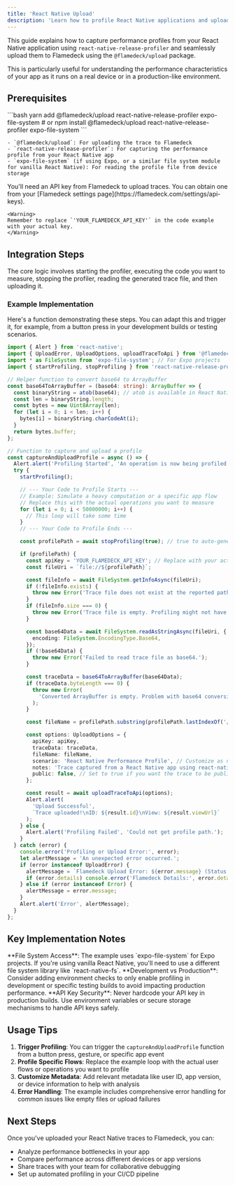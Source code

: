 ```yaml
---
title: 'React Native Upload'
description: 'Learn how to profile React Native applications and upload performance traces to Flamedeck for analysis.'
---
```


This guide explains how to capture performance profiles from your React Native application using `react-native-release-profiler` and seamlessly upload them to Flamedeck using the `@flamedeck/upload` package.

This is particularly useful for understanding the performance characteristics of your app as it runs on a real device or in a production-like environment.

## Prerequisites

<Steps>
  <Step title="Install necessary packages">
    ```bash
    yarn add @flamedeck/upload react-native-release-profiler expo-file-system
    # or
    npm install @flamedeck/upload react-native-release-profiler expo-file-system
    ```

    - `@flamedeck/upload`: For uploading the trace to Flamedeck
    - `react-native-release-profiler`: For capturing the performance profile from your React Native app
    - `expo-file-system` (if using Expo, or a similar file system module for vanilla React Native): For reading the profile file from device storage
  </Step>

  <Step title="Get a Flamedeck API Key">
    You'll need an API key from Flamedeck to upload traces. You can obtain one from your [Flamedeck settings page](https://flamedeck.com/settings/api-keys).

    <Warning>
    Remember to replace `'YOUR_FLAMEDECK_API_KEY'` in the code example with your actual key.
    </Warning>
  </Step>
</Steps>

## Integration Steps

The core logic involves starting the profiler, executing the code you want to measure, stopping the profiler, reading the generated trace file, and then uploading it.

### Example Implementation

Here's a function demonstrating these steps. You can adapt this and trigger it, for example, from a button press in your development builds or testing scenarios.

```typescript
import { Alert } from 'react-native';
import { UploadError, UploadOptions, uploadTraceToApi } from '@flamedeck/upload';
import * as FileSystem from 'expo-file-system'; // For Expo projects
import { startProfiling, stopProfiling } from 'react-native-release-profiler';

// Helper function to convert base64 to ArrayBuffer
const base64ToArrayBuffer = (base64: string): ArrayBuffer => {
  const binaryString = atob(base64); // atob is available in React Native
  const len = binaryString.length;
  const bytes = new Uint8Array(len);
  for (let i = 0; i < len; i++) {
    bytes[i] = binaryString.charCodeAt(i);
  }
  return bytes.buffer;
};

// Function to capture and upload a profile
const captureAndUploadProfile = async () => {
  Alert.alert('Profiling Started', 'An operation is now being profiled.');
  try {
    startProfiling();

    // --- Your Code to Profile Starts ---
    // Example: Simulate a heavy computation or a specific app flow
    // Replace this with the actual operations you want to measure
    for (let i = 0; i < 50000000; i++) {
      // This loop will take some time
    }
    // --- Your Code to Profile Ends ---

    const profilePath = await stopProfiling(true); // true to auto-generate a file name

    if (profilePath) {
      const apiKey = 'YOUR_FLAMEDECK_API_KEY'; // Replace with your actual API key
      const fileUri = `file://${profilePath}`;

      const fileInfo = await FileSystem.getInfoAsync(fileUri);
      if (!fileInfo.exists) {
        throw new Error('Trace file does not exist at the reported path.');
      }
      if (fileInfo.size === 0) {
        throw new Error('Trace file is empty. Profiling might not have captured data.');
      }

      const base64Data = await FileSystem.readAsStringAsync(fileUri, {
        encoding: FileSystem.EncodingType.Base64,
      });
      if (!base64Data) {
        throw new Error('Failed to read trace file as base64.');
      }

      const traceData = base64ToArrayBuffer(base64Data);
      if (traceData.byteLength === 0) {
        throw new Error(
          'Converted ArrayBuffer is empty. Problem with base64 conversion or original data.'
        );
      }

      const fileName = profilePath.substring(profilePath.lastIndexOf('/') + 1);

      const options: UploadOptions = {
        apiKey: apiKey,
        traceData: traceData,
        fileName: fileName,
        scenario: 'React Native Performance Profile', // Customize as needed
        notes: 'Trace captured from a React Native app using react-native-release-profiler.',
        public: false, // Set to true if you want the trace to be publicly accessible
      };

      const result = await uploadTraceToApi(options);
      Alert.alert(
        'Upload Successful',
        `Trace uploaded!\nID: ${result.id}\nView: ${result.viewUrl}`
      );
    } else {
      Alert.alert('Profiling Failed', 'Could not get profile path.');
    }
  } catch (error) {
    console.error('Profiling or Upload Error:', error);
    let alertMessage = 'An unexpected error occurred.';
    if (error instanceof UploadError) {
      alertMessage = `Flamedeck Upload Error: ${error.message} (Status: ${error.status})`;
      if (error.details) console.error('Flamedeck Details:', error.details);
    } else if (error instanceof Error) {
      alertMessage = error.message;
    }
    Alert.alert('Error', alertMessage);
  }
};
```

## Key Implementation Notes

<Note>
**File System Access**: The example uses `expo-file-system` for Expo projects. If you're using vanilla React Native, you'll need to use a different file system library like `react-native-fs`.
</Note>

<Tip>
**Development vs Production**: Consider adding environment checks to only enable profiling in development or specific testing builds to avoid impacting production performance.
</Tip>

<Warning>
**API Key Security**: Never hardcode your API key in production builds. Use environment variables or secure storage mechanisms to handle API keys safely.
</Warning>

## Usage Tips

1. **Trigger Profiling**: You can trigger the `captureAndUploadProfile` function from a button press, gesture, or specific app event
2. **Profile Specific Flows**: Replace the example loop with the actual user flows or operations you want to profile
3. **Customize Metadata**: Add relevant metadata like user ID, app version, or device information to help with analysis
4. **Error Handling**: The example includes comprehensive error handling for common issues like empty files or upload failures

## Next Steps

Once you've uploaded your React Native traces to Flamedeck, you can:

- Analyze performance bottlenecks in your app
- Compare performance across different devices or app versions
- Share traces with your team for collaborative debugging
- Set up automated profiling in your CI/CD pipeline 